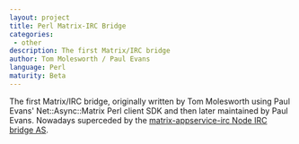 ```yaml
---
layout: project
title: Perl Matrix-IRC Bridge 
categories: 
 - other
description: The first Matrix/IRC bridge
author: Tom Molesworth / Paul Evans
language: Perl
maturity: Beta
---
```


The first Matrix/IRC bridge, originally written by Tom Molesworth using Paul Evans' Net::Async::Matrix Perl client SDK and then later maintained by Paul Evans. Nowadays superceded by the [matrix-appservice-irc Node IRC bridge AS](../as/irc-bridge.html).
